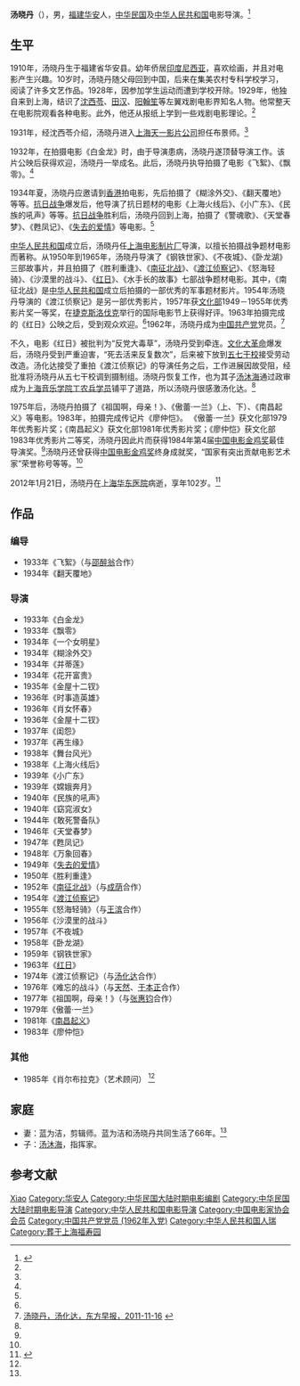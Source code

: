 '''汤晓丹'''（{{bd|1910年||2012年|1月21日}}），男，[[福建省|福建]][[华安县|华安]]人，[[中华民国|中华民国]]及[[中华人民共和国|中华人民共和国]]电影导演。<ref name=hsdy>{{Cite web |url=http://www.sfs-cn.com/node3/node607/node608/u1a1370488.html |title=汤晓丹，海上电影，2005年9月28日 |access-date=2013年9月3日 |archive-date=2018年8月1日 |archive-url=https://web.archive.org/web/20180801064348/http://www.sfs-cn.com/node3/node607/node608/u1a1370488.html |dead-url=no }}</ref>

== 生平 ==
1910年，汤晓丹生于福建省华安县。幼年侨居[[印度尼西亚|印度尼西亚]]，喜欢绘画，并且对电影产生兴趣。10岁时，汤晓丹随父母回到中国，后来在集美农村专科学校学习，阅读了许多文艺作品。1928年，因参加学生运动而遭到学校开除。1929年，他独自来到上海，结识了[[沈西苓|沈西苓]]、[[田汉|田汉]]、[[阳翰笙|阳翰笙]]等左翼戏剧电影界知名人物。他常整天在电影院观看各种电影。此外，他还从报纸上学到一些戏剧电影理论。<ref name=hsdy/>

1931年，经沈西苓介绍，汤晓丹进入[[上海|上海]][[天一影片公司|天一影片公司]]担任布景师。<ref name=hsdy/>

1932年，在拍摄电影《白金龙》时，由于导演患病，汤晓丹遂顶替导演工作。该片公映后获得欢迎，汤晓丹一举成名。此后，汤晓丹执导拍摄了电影《飞絮》、《飘零》。<ref name=hsdy/>

1934年夏，汤晓丹应邀请到[[香港|香港]]拍电影，先后拍摄了《糊涂外交》、《翻天覆地》等等。[[抗日战争|抗日战争]]爆发后，他导演了抗日题材的电影《上海火线后》、《小广东》、《民族的吼声》等等。[[抗日战争|抗日战争]]胜利后，汤晓丹回到上海，拍摄了《警魂歌》、《天堂春梦》、《甦凤记》、《[[失去的爱情|失去的爱情]]》等电影。<ref name=hsdy/>

[[中华人民共和国|中华人民共和国]]成立后，汤晓丹任[[上海电影制片厂|上海电影制片厂]]导演，以擅长拍摄战争题材电影而著称。从1950年到1965年，汤晓丹导演了《钢铁世家》、《不夜城》、《卧龙湖》三部故事片，并且拍摄了《胜利重逢》、《[[南征北战_(电影)|南征北战]]》、《[[渡江侦察记|渡江侦察记]]》、《怒海轻骑》、《沙漠里的战斗》、《[[红日_(电影)|红日]]》、《水手长的故事》七部战争题材电影。其中，《南征北战》是[[中华人民共和国|中华人民共和国]]成立后拍摄的一部优秀的军事题材影片。1954年汤晓丹导演的《渡江侦察记》是另一部优秀影片，1957年获[[中华人民共和国文化部|文化部]]1949－1955年优秀影片奖一等奖，在[[捷克斯洛伐克|捷克斯洛伐克]]举行的国际电影节上获得好评。1963年拍摄完成的《红日》公映之后，受到观众欢迎。<ref name=hsdy/>1962年，汤晓丹成为[[中国共产党|中国共产党]]党员。<ref name=dfzb>[http://www.dfdaily.com/html/150/2011/11/16/697467.shtml 汤晓丹，汤化达，东方早报，2011-11-16] {{webarchive|url=https://web.archive.org/web/20111224170536/http://www.dfdaily.com/html/150/2011/11/16/697467.shtml |date=2011-12-24 }}</ref>

不久，电影《红日》被批判为“反党大毒草”，汤晓丹受到牵连。[[文化大革命|文化大革命]]爆发后，汤晓丹受到严重迫害，“死去活来反复数次”，后来被下放到[[五七干校|五七干校]]接受劳动改造。汤化达接受了重拍《渡江侦察记》的导演任务之后，工作进展因故受阻，经批准将汤晓丹从五七干校调到摄制组。汤晓丹恢复工作，也为其子[[汤沐海|汤沐海]]通过政审成为[[上海音乐学院|上海音乐学院]][[工农兵学员|工农兵学员]]铺平了道路，所以汤晓丹很感激汤化达。<ref name=dfzb/>

1975年后，汤晓丹拍摄了《祖国啊，母亲！》、《傲蕾·一兰》（上、下）、《南昌起义》等电影。1983年，拍摄完成传记片《廖仲恺》。 《傲蕾·一兰》获文化部1979年优秀影片奖；《南昌起义》获文化部1981年优秀影片奖；《廖仲恺》获文化部1983年优秀影片二等奖，汤晓丹因此片而获得1984年第4届[[中国电影金鸡奖|中国电影金鸡奖]]最佳导演奖。<ref name=hsdy/>汤晓丹还曾获得[[中国电影金鸡奖|中国电影金鸡奖]]终身成就奖，“国家有突出贡献电影艺术家”荣誉称号等等。<ref name=zgxww/>

2012年1月21日，汤晓丹在[[上海华东医院|上海华东医院]]病逝，享年102岁。<ref name=zgxww>{{Cite web |url=http://www.chinanews.com/cul/2012/01-31/3633220.shtml |title=著名导演汤晓丹逝世 生前被看作电影史“活化石”，中国新闻网，2012年01月31日 |access-date=2013年9月3日 |archive-date=2019年6月3日 |archive-url=https://web.archive.org/web/20190603192438/http://www.chinanews.com/cul/2012/01-31/3633220.shtml |dead-url=no }}</ref>

== 作品 ==
=== 编导 ===
*1933年《飞絮》（与[[邵醉翁|邵醉翁]]合作） 
*1934年《翻天覆地》

=== 导演 ===
*1933年《白金龙》
*1933年《飘零》
*1934年《一个女明星》
*1934年《糊涂外交》
*1934年《并蒂莲》
*1934年《花开富贵》
*1935年《金屋十二钗》　　　　　　　　　　　　　　　　 
*1936年《时事造英雄》
*1936年《肖女怀春》
*1936年《金屋十二钗》
*1937年《闺怨》
*1937年《再生缘》
*1938年《舞台风光》
*1938年《上海火线后》
*1939年《小广东》
*1939年《嫦娥奔月》
*1940年《民族的吼声》
*1940年《窈窕淑女》
*1944年《敢死警备队》
*1946年《天堂春梦》
*1947年《甦凤记》
*1948年《万象回春》
*1949年《[[失去的爱情|失去的爱情]]》 
*1950年《胜利重逢》
*1952年《[[南征北战_(电影)|南征北战]]》（与[[成荫|成荫]]合作）
*1954年《[[渡江侦察记|渡江侦察记]]》
*1955年《怒海轻骑》（与[[王滨|王滨]]合作）
*1956年《沙漠里的战斗》
*1957年《不夜城》
*1958年《卧龙湖》
*1959年《钢铁世家》
*1963年《[[红日_(电影)|红日]]》
*1974年《渡江侦察记》（与[[汤化达|汤化达]]合作）
*1976年《难忘的战斗》（与[[天然_(导演)|天然]]、[[于本正|于本正]]合作）
*1977年《祖国啊，母亲！》（与[[张惠钧|张惠钧]]合作）
*1979年《傲蕾·一兰》
*1981年《[[南昌起义_(电影)|南昌起义]]》 　　　　　　　　　　　　　　　　　
*1983年《廖仲恺》

=== 其他 ===
*1985年《肖尔布拉克》（艺术顾问） <ref name=hsdy/>

== 家庭 ==
* 妻：蓝为洁，剪辑师。蓝为洁和汤晓丹共同生活了66年。<ref name=zgxww/>
* 子：[[汤沐海|汤沐海]]，指挥家。

== 参考文献 ==
{{reflist}}

{{中国电影金鸡奖最佳导演}}
{{中国电影金鸡奖终身成就奖}}
{{中华艺文奖}}
{{国家有突出贡献电影艺术家}}
{{中国电影工作者协会第三届理事会}}
{{中国电影家协会第四届理事会}}
{{中国文学艺术界联合会第四届全国委员会}}

{{Authority control}}
{{DEFAULTSORT:Tang汤}}
[[Category:汤姓|Xiao]]
[[Category:华安人|Category:华安人]]
[[Category:中华民国大陆时期电影编剧|Category:中华民国大陆时期电影编剧]]
[[Category:中华民国大陆时期电影导演|Category:中华民国大陆时期电影导演]]
[[Category:中华人民共和国电影导演|Category:中华人民共和国电影导演]]
[[Category:中国电影家协会会员|Category:中国电影家协会会员]]
[[Category:中国共产党党员_(1962年入党)|Category:中国共产党党员 (1962年入党)]]
[[Category:中华人民共和国人瑞|Category:中华人民共和国人瑞]]
[[Category:葬于上海福寿园|Category:葬于上海福寿园]]